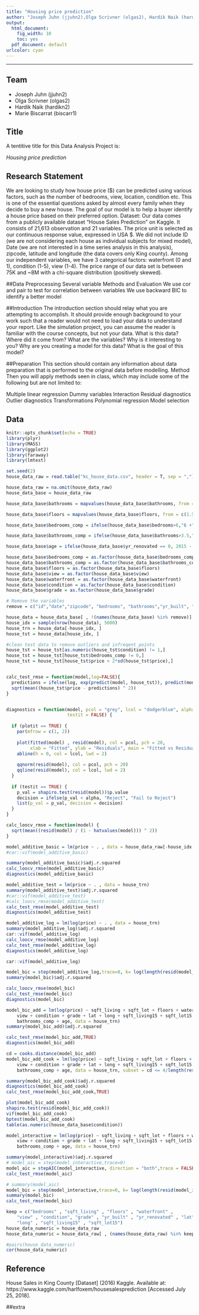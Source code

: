 ```yaml
---
title: "Housing price prediction"
author: "Joseph Juhn (jjuhn2),Olga Scrivner (olgas2), Hardik Naik (hardikn2),Marie Biscarrat (biscarr1)"
output:
  html_document: 
    fig_width: 10
    toc: yes
  pdf_document: default
urlcolor: cyan
---
```


***

## Team

- Joseph Juhn (jjuhn2)
- Olga Scrivner (olgas2)
- Hardik Naik (hardikn2)
- Marie Biscarrat (biscarr1)

## Title

A tentitive title for this Data Analysis Project is: 

*Housing price prediction*

## Research Statement

We are looking to study how house price ($) can be predicted using various factors, such as the number of bedrooms, view, location, condition etc. This is one of the essential questions asked by almost every family when they decide to buy a new house. The goal of  our model is to help a buyer identify a house price based on their preferred option. 
Dataset: Our data comes from a publicly available dataset “House Sales Prediction” on Kaggle. It consists of 21,613 observation and 21 variables. The price unit is selected as our continuous response value,  expressed in USA $. We did not include ID (we are not considering each house as individual subjects for mixed model), Date (we are not interested in a time series analysis in this analysis), zipcode, latitude and longitude (the data covers only King county). Among our independent variables, we have 3 categorical factors: waterfront (0 and 1), condition (1-5), view (1-4). The price range of our data set is between 75K and  ~8M with a chi-square distribution (positively skewed). 

##Data Preprocessing
Several variable
Methods and Evaluation
We use cor and pair to test for correlation between variables
We use backward BIC to identify a better model


##Introduction
The introduction section should relay what you are attempting to accomplish. It should provide enough background to your work such that a reader would not need to load your data to understand your report. Like the simulation project, you can assume the reader is familiar with the course concepts, but not your data. 
What is this data? Where did it come from? What are the variables? Why is it interesting to you?
Why are you creating a model for this data? What is the goal of this model?

##Preparation
This section should contain any information about data preparation that is performed to the original data before modelling. 
Method
Then you will apply methods seen in class, which may include some of the following but are not limited to:

Multiple linear regression
Dummy variables
Interaction
Residual diagnostics
Outlier diagnostics
Transformations
Polynomial regression
Model selection

## Data


```r
knitr::opts_chunk$set(echo = TRUE)
library(plyr)
library(MASS)
library(ggplot2)
library(faraway)
library(lmtest)
```

```r
set.seed(2)
house_data_raw = read.table("kc_house_data.csv", header = T, sep = ",")

house_data_raw = na.omit(house_data_raw)
house_data_base = house_data_raw

house_data_base$bathrooms = mapvalues(house_data_base$bathrooms, from = c(0.75, 1.25,  1.75, 2.25, 2.75, 3.25, 3.75, 4.25, 4.75, 5.25, 5.75, 6.25, 6.75, 7.75), to = c(0.5, 1, 1.5, 2, 2.5, 3, 3.5, 4, 4.5, 5, 5.5, 6, 6.5, 7.5))

house_data_base$floors = mapvalues(house_data_base$floors, from = c(1.5, 2.5, 3.5), to = c(1, 2, 3))

house_data_base$bedrooms_comp = ifelse(house_data_base$bedrooms>6,"6 +", as.character(house_data_base$bedrooms)) 

house_data_base$bathrooms_comp = ifelse(house_data_base$bathrooms>3.5,"3.5 +", as.character(house_data_base$bathrooms)) 

house_data_base$age = ifelse(house_data_base$yr_renovated == 0, 2015 - house_data_base$yr_built, 2015 - house_data_base$yr_renovated)

house_data_base$bedrooms_comp = as.factor(house_data_base$bedrooms_comp)
house_data_base$bathrooms_comp = as.factor(house_data_base$bathrooms_comp)
house_data_base$floors = as.factor(house_data_base$floors)
house_data_base$view = as.factor(house_data_base$view)
house_data_base$waterfront = as.factor(house_data_base$waterfront)
house_data_base$condition = as.factor(house_data_base$condition)
house_data_base$grade = as.factor(house_data_base$grade)

# Remove the variables 
remove = c("id","date","zipcode", "bedrooms", "bathrooms","yr_built", "yr_renovated","sqft_basement")

house_data = house_data_base[ , !(names(house_data_base) %in% remove)]
house_idx = sample(nrow(house_data), 5000)
house_trn = house_data[-house_idx, ]
house_tst = house_data[house_idx, ]

#clean test data to remove outliers and infreqent points
house_tst = house_tst[as.numeric(house_tst$condition) != 1,]
house_tst = house_tst[house_tst$bedrooms_comp != 0,]
house_tst = house_tst[house_tst$price < 2*sd(house_tst$price),]



```

```r
calc_test_rmse = function(model,log=FALSE){
  predictions = ifelse(log, exp(predict(model, house_tst)), predict(model, house_tst))
  sqrt(mean((house_tst$price - predictions) ^ 2))
}


diagnostics = function(model, pcol = "grey", lcol = "dodgerblue", alpha = 0.05, plotit = TRUE,
                       testit = FALSE) {
  
  if (plotit == TRUE) {
    par(mfrow = c(1, 2))
    
    plot(fitted(model) , resid(model), col = pcol, pch = 20, 
         xlab = "Fitted", ylab = "Residuals", main = "Fitted vs Residuals")
    abline(h = 0, col = lcol, lwd = 2)
    
    qqnorm(resid(model), col = pcol, pch = 20)
    qqline(resid(model), col = lcol, lwd = 2)
  }
  
  if (testit == TRUE) {
    p_val = shapiro.test(resid(model))$p.value
    decision = ifelse(p_val < alpha, "Reject", "Fail to Reject")
    list(p_val = p_val, decision = decision)
  }
}

calc_loocv_rmse = function(model) {
  sqrt(mean((resid(model) / (1 - hatvalues(model))) ^ 2))
}

```

```r
model_additive_basic = lm(price ~ . , data = house_data_raw[-house_idx,])
#car::vif(model_additive_basic)

```

```r
summary(model_additive_basic)$adj.r.squared
calc_loocv_rmse(model_additive_basic)
diagnostics(model_additive_basic)
```

```r
model_additive_test = lm(price ~ . , data = house_trn)
summary(model_additive_test)$adj.r.squared
#car::vif(model_additive_test)
#calc_loocv_rmse(model_additive_test)
calc_test_rmse(model_additive_test)
diagnostics(model_additive_test)
```


```r
model_additive_log = lm(log(price) ~ . , data = house_trn)
summary(model_additive_log)$adj.r.squared
car::vif(model_additive_log)
calc_loocv_rmse(model_additive_log)
calc_test_rmse(model_additive_log)
diagnostics(model_additive_log)
```
```r
car::vif(model_additive_log)
```

```r
model_bic = step(model_additive_log,trace=0, k= log(length(resid(model_additive_log))))
summary(model_bic)$adj.r.squared

calc_loocv_rmse(model_bic)
calc_test_rmse(model_bic)
diagnostics(model_bic)
```

```r
model_bic_add = lm(log(price) ~ sqft_living + sqft_lot + floors + waterfront + 
    view + condition + grade + lat + long + sqft_living15 + sqft_lot15 + 
    bathrooms_comp + age, data = house_trn)
summary(model_bic_add)$adj.r.squared

calc_test_rmse(model_bic_add,TRUE)
diagnostics(model_bic_add)
```
```r
cd = cooks.distance(model_bic_add)
model_bic_add_cook = lm(log(price) ~ sqft_living + sqft_lot + floors + waterfront + 
    view + condition + grade + lat + long + sqft_living15 + sqft_lot15 + 
    bathrooms_comp + age, data = house_trn, subset = cd <= 4/length(resid(model_bic_add)))

summary(model_bic_add_cook)$adj.r.squared
diagnostics(model_bic_add_cook)
calc_test_rmse(model_bic_add_cook,TRUE)


```

```r
plot(model_bic_add_cook)
shapiro.test(resid(model_bic_add_cook))
vif(model_bic_add_cook)
bptest(model_bic_add_cook)
table(as.numeric(house_data_base$condition))

```


```r


model_interactive = lm(log(price) ~ sqft_living + sqft_lot + floors + waterfront + 
    view + condition + grade + lat + long + sqft_living15 + sqft_lot15 + 
    bathrooms_comp + age, data = house_trn)

summary(model_interactive)$adj.r.squared
# model_aic = step(model_interactive,trace=0)
model_aic = stepAIC(model_interactive, direction = "both",trace = FALSE)
calc_test_rmse(model_aic)

# summary(model_aic)
model_bic = step(model_interactive,trace=0, k= log(length(resid(model_interactive))))
summary(model_bic)
calc_test_rmse(model_bic)

```

```r
keep = c("bedrooms" , "sqft_living" , "floors" , "waterfront" , 
    "view" , "condition", "grade" , "yr_built" , "yr_renovated" , "lat" , 
    "long" , "sqft_living15" , "sqft_lot15")
house_data_numeric = house_data_raw
house_data_numeric = house_data_raw[ , (names(house_data_raw) %in% keep)]

#pairs(house_data_numeric)
cor(house_data_numeric)
```

## Reference
House Sales in King County [Dataset] (2016) Kaggle. Available at: https://www.kaggle.com/harlfoxem/housesalesprediction [Accessed July 25, 2018].

##extra



